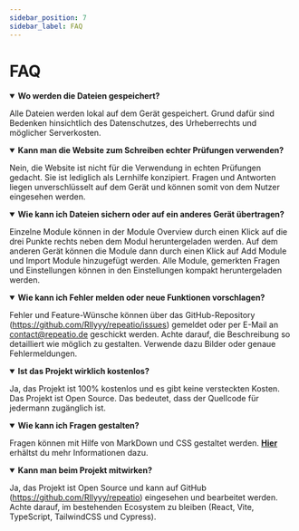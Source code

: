 ```yaml
---
sidebar_position: 7
sidebar_label: FAQ
---
```


# FAQ

<details open={false}>
<summary><b>Wo werden die Dateien gespeichert?</b></summary>

Alle Dateien werden lokal auf dem Gerät gespeichert. Grund dafür sind Bedenken hinsichtlich des Datenschutzes, des Urheberrechts und möglicher Serverkosten.

</details>

<details open={false}>
<summary><b>Kann man die Website zum Schreiben echter Prüfungen verwenden?</b></summary>

Nein, die Website ist nicht für die Verwendung in echten Prüfungen gedacht. Sie ist lediglich als Lernhilfe konzipiert. Fragen und Antworten liegen unverschlüsselt auf dem Gerät und können somit von dem Nutzer eingesehen werden.

</details>

<details open={false}>
<summary><b>Wie kann ich Dateien sichern oder auf ein anderes Gerät übertragen?</b></summary>

Einzelne Module können in der Module Overview durch einen Klick auf die drei Punkte rechts neben dem Modul heruntergeladen werden. Auf dem anderen Gerät können die Module dann durch einen Klick auf Add Module und Import Module hinzugefügt werden. Alle Module, gemerkten Fragen und Einstellungen können in den Einstellungen kompakt heruntergeladen werden.

</details>

<details open={false}>
<summary><b>Wie kann ich Fehler melden oder neue Funktionen vorschlagen?</b></summary>

Fehler und Feature-Wünsche können über das GitHub-Repository (https://github.com/Rllyyy/repeatio/issues) gemeldet oder per E-Mail an contact@repeatio.de geschickt werden. Achte darauf, die Beschreibung so detailliert wie möglich zu gestalten. Verwende dazu Bilder oder genaue Fehlermeldungen.

</details>

<details open={false}>
<summary><b>Ist das Projekt wirklich kostenlos?</b></summary>

Ja, das Projekt ist 100% kostenlos und es gibt keine versteckten Kosten. Das Projekt ist Open Source. Das bedeutet, dass der Quellcode für jedermann zugänglich ist.

</details>

<details open={false}>
<summary><b>Wie kann ich Fragen gestalten?</b></summary>

Fragen können mit Hilfe von MarkDown und CSS gestaltet werden. **[Hier](./question-editor#styling)** erhältst du mehr Informationen dazu.

</details>

<details open={false}>
<summary><b>Kann man beim Projekt mitwirken?</b></summary>

Ja, das Projekt ist Open Source und kann auf GitHub (https://github.com/Rllyyy/repeatio) eingesehen und bearbeitet werden. Achte darauf, im bestehenden Ecosystem zu bleiben (React, Vite, TypeScript, TailwindCSS und Cypress).

</details>
